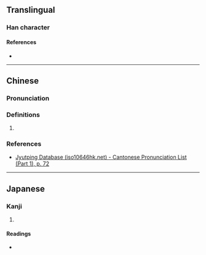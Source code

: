 {{character info}}
==Translingual==

===Han character===
{{Han char|rn=19|rad=力|as=06|sn=8|four=|canj=GGKS,XGGKS|ids=⿰圭力}}

====References====
* {{Han ref|kx=0147.110|dkj=02333|hdz=10369.100|uh=52B8|ud=21176}}

----

==Chinese==
{{zh-forms}}

===Pronunciation===
{{zh-pron
|m=wā
|c=aai1
|mc=y
|oc=y
|cat=
}}

===Definitions===
{{zh-hanzi}}

# {{rfdef|zh|sort=力06}}

===References===
* [http://www.iso10646hk.net/jp/document/download.jsp Jyutping Database (iso10646hk.net) - Cantonese Pronunciation List (Part 1), p. 72]

----

==Japanese==

===Kanji===
{{ja-kanji|grade=|rs=力06}}

# {{rfdef|ja|sort=力06}}

====Readings====
* {{ja-readings|on=[[あい]] (ai), [[あ]] (a)|kun=[[せまる]] (semaru)}}